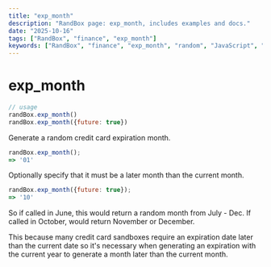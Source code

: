 ```yaml
---
title: "exp_month"
description: "RandBox page: exp_month, includes examples and docs."
date: "2025-10-16"
tags: ["RandBox", "finance", "exp_month"]
keywords: ["RandBox", "finance", "exp_month", "random", "JavaScript", "MDX"]
---
```


# exp_month

```js
// usage
randBox.exp_month()
randBox.exp_month({future: true})
```

Generate a random credit card expiration month.

```js
randBox.exp_month();
=> '01'
```

Optionally specify that it must be a later month than the current month.

```js
randBox.exp_month({future: true});
=> '10'
```

So if called in June, this would return a random month from July - Dec. If
called in October, would return November or December.

This because many credit card sandboxes require an expiration date later
than the current date so it's necessary when generating an expiration with the
current year to generate a month later than the current month.
